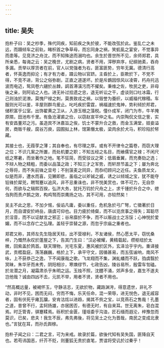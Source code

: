 ```yaml
---
---
---
```

title: 吴失
---




抱朴子曰：吴之杪季，殊代同疾，知前疾之失於彼，不能改弦於此。鉴乱亡之未远，而蹑倾车之前轨，睹枳首之争草母，而忘同身之祸，笑虮虱之宴安，不觉事异而患等。见竞济之舟沈，而不知殊途而溺均也。余生於晋世所不见，余师郑君，具所亲悉，每诲之云：吴之晚世，尤剧之病，贤者不用，滓秽弃序，纪纲驰紊，吞舟多漏。贡举以厚货者在前，官人以党强者为右，匪富匪势，穷年无冀。德清行高者，怀英逸而抑沦；有才有力者，蹑云物以官跻。主昏於上，臣欺於下，不党不得，不竞不进，背公之俗弥剧，正直之道遂坏。於是斥鷃因惊风以凌霄，朽舟托迅波而电迈，鸳凤卷六翮於丛棘，鹢首滞潢污而不擢矣。秉维之佐，牧民之吏，非母後之亲，则阿谄之人也。进无补过拾遗之忠，退无听讼之干，虚谈则口吐冰霜，行己则浊於泥潦。莫愧尸禄之刺，莫畏致戎之祸，以毁誉为蚕织，以威福代稼穑。车服则光可以鉴，丰屋则群鸟爰止。叱吒疾於雷霆，祸福速於鬼神，势利倾於邦君，储积富乎公室。出饰翟黄之卫从，入游玉根之藻棁。僮仆成军，闭门为市，牛羊掩原隰，田池布千里。有鱼沧濯裘之俭，以窃赵宣平仲之名。内崇陶侃文信之訾，实有安昌董邓之污。虽造宾不沐嘉旨之俟，饥士不蒙升合之救，而金玉满堂，妓妾溢房，商贩千艘，腐谷万庾，园囿拟上林，馆第僭太极，梁肉余於犬马，积珍陷於帑藏。

其接士也，无葭莩之薄；其自奉也，有尽理之厚。或有不开律令之篇卷，而窃大理之位；不识几案之所置，而处机要之职；不知五经之名目，而飨儒官之禄；不闲尺纸之寒暑，而坐著作之地。笔不狂简，而受驳议之荣；低眉垂翼，而充奏劾之选；不辩人物之精粗，而委以品藻之政；不知三才之军势，而轩昂节盖之下；屡为奔北之辱将，而不失前锋之显号；不别菠麦之同异，而忝叨顾问之近任。夫鱼质龙文，似是而非，遭水而喜，见獭即悲，虽临之以斧铖之威，诱之以倾城之宝，犹不能夺铅锋於犀兕，聘驽蹇以追风，非不忌重诛也，非不悦美赏也，体不可力，无自奈何，而欲与之辑熙百揆，弘济大务，犹托万钧於尺舟之上，求千锺於升合之中，绁刍狗而责卢鹊之效，构鸡驽而崇鹰扬之功，其不可用，亦较然矣！

吴主不此之思，不加夕惕，佞谄凡庸，委以重任，危机急於弓广弩，亡徵著於日月，而自谓安於峙岳，唐虞可仰也。目力疲於绮粲，而不以览庶事之得失；耳聪尽於淫音，而不以证献言之邪正；谷帛靡於不争，而不以赈战士之冻馁；心神悦於爱媚，而不以念存亡之弘理。盖轻乎崇替之源，而忽乎宗庙之重者也。

郑君又称，其师左先生隐居天柱，出不营禄利，不友诸侯，然心愿太平，窃忧桑梓，乃慨然永叹於蓬屋之下，告其门生曰：“汉必被耀，黄精载起，缵枢纽於太微，回紫盖於鹑首。联天理物，光宅东夏，惠风被於区外，玄泽洽乎宇内。重译接武，贡楛盈庭，荡荡巍巍，格於上下，承平守文，因循甚易，而五弦谧响，南风不咏，上不获恭己之逸，下不闻康哉之歌。飞龙翔而不集，渊虬蟠而不跃，驺虞翳於冥昧，朱华牙而未秀，阴阳相沴，寒燠缪节，七政告凶，陵谷易所，殷雷车訇磕。於龙潜之月，凝霜肃杀乎朱明之运。玉烛不照，沈醴不涌，郊声多垒，嘉生不遂夫岂他哉？诚由四凶不去，元凯不举，用者不贤，贤者不用也。

“然高概远量，被褐怀玉，守静洁志，无欲於物，藏路渊洿，得意遗世，非礼不动，非时不见，困而无闷，穷而不悔，乐天任命，混一荣辱，进无悦色，退无戚容者，固有伏死乎雍瓦牖，安肯沽炫以进趋，揭其不赀之宝，以竞燕石之售哉！孔墨之道，昔曾不行，孟轲扬雄，亦居困否，有德无时，有自来耳。世无离朱，皂白混焉。时乏管青，骐蹇糅焉。砾积於金匮，瑾瑶委乎沟洫，匠石缅而遐沦，梓豫忽而莫识，已矣，悲夫！我生不辰，弗先弗後，将见吴土之化为晋哉，南民之变成北隶也。”言犹在耳，而孙氏舆榇。

抱朴子闻之曰：二君之言，可为来戒。故录於篇，欲後代知有吴失国，匪降自天也。若苟讳国恶，纤芥不贬，则董狐无贵於直笔，贾谊将受讥於过秦乎！